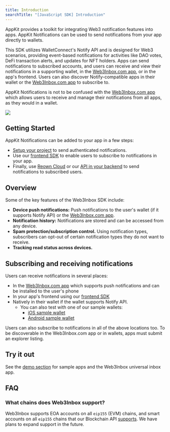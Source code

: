 ```yaml
---
title: Introduction
searchTitle: "[JavaScript SDK] Introduction"
---
```


AppKit provides a toolkit for integrating Web3 notification features into apps. AppKit Notifications can be used to send notifications from your app directly to wallets.

This SDK utilizes WalletConnect's Notify API and is designed for Web3 scenarios, providing event-based notifications for activities like DAO votes, DeFi transaction alerts, and updates for NFT holders. Apps can send notifications to subscribed accounts, and users can receive and view their notifications in a supporting wallet, in the [Web3Inbox.com app](https://app.web3inbox.com), or in the app's frontend. Users can also discover Notify-compatible apps in their wallet or the [Web3Inbox.com app](https://app.web3inbox.com) to subscribe to.

AppKit Notifications is not to be confused with the [Web3Inbox.com app](https://app.web3inbox.com) which allows users to receive and manage their notifications from all apps, as they would in a wallet.

<Frame caption="Web3Inbox">
  <img src="/images/assets/web3inbox/w3i-hero.png" />
</Frame>

## Getting Started

AppKit Notifications can be added to your app in a few steps:

- [Setup your project](cloud-setup) to send authenticated notifications.
- Use our [frontend SDK](frontend-integration/usage) to enable users to subscribe to notifications in your app.
- Finally, use [Reown Cloud](cloud-sending) or our [API in your backend](backend-integration) to send notifications to subscribed users.

## Overview

Some of the key features of the Web3Inbox SDK include:

- **Device push notifications:** Push notifications to the user's wallet (if it supports Notify API) or the [Web3Inbox.com app](https://app.web3inbox.com).
- **Notification history:** Notifications are stored and can be accessed from any device.
- **Spam protection/subscription control.** Using notification types, subscribers can opt-out of certain notification types they do not want to receive.
- **Tracking read status across devices.**

## Subscribing and receiving notifications

Users can receive notifications in several places:

- In the [Web3Inbox.com app](https://app.web3inbox.com) which supports push notifications and can be installed to the user's phone
- In your app's frontend using our [frontend SDK](frontend-integration/usage)
- Natively in their wallet if the wallet supports Notify API.
  - You can also test with one of our sample wallets:
    - [iOS sample wallet](https://testflight.apple.com/join/09bTAryp)
    - [Android sample wallet](https://appdistribution.firebase.dev/i/d2c86e879abd5a86)

Users can also subscribe to notifications in all of the above locations too. To be discoverable in the Web3Inbox.com app or in wallets, apps must submit an explorer listing.

## Try it out

See the [demo section](demo) for sample apps and the Web3Inbox universal inbox app.

## FAQ

### What chains does Web3Inbox support?

Web3Inbox supports EOA accounts on all `eip155` (EVM) chains, and smart accounts on all `eip155` chains that our Blockchain API [supports](https://github.com/WalletConnect/blockchain-api/blob/master/SUPPORTED_CHAINS.md). We have plans to expand support in the future.

